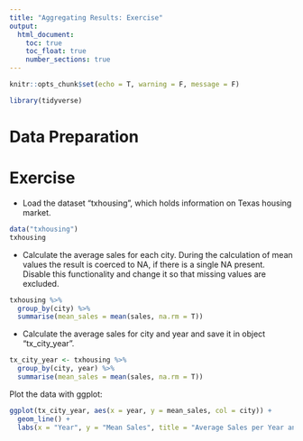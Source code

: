 ```yaml
---
title: "Aggregating Results: Exercise"
output: 
  html_document:
    toc: true
    toc_float: true
    number_sections: true
---
```


```r
knitr::opts_chunk$set(echo = T, warning = F, message = F)
```

```r
library(tidyverse)
```


# Data Preparation

# Exercise

- Load the dataset "txhousing", which holds information on Texas housing market.

```r
data("txhousing")
txhousing
```

- Calculate the average sales for each city. During the calculation of mean values the result is coerced to NA, if there is a single NA present. Disable this functionality and change it so that missing values are excluded.

```r
txhousing %>% 
  group_by(city) %>% 
  summarise(mean_sales = mean(sales, na.rm = T))
```

- Calculate the average sales for city and year and save it in object "tx_city_year".

```r
tx_city_year <- txhousing %>% 
  group_by(city, year) %>% 
  summarise(mean_sales = mean(sales, na.rm = T))
```

Plot the data with ggplot:

```r
ggplot(tx_city_year, aes(x = year, y = mean_sales, col = city)) + 
  geom_line() + 
  labs(x = "Year", y = "Mean Sales", title = "Average Sales per Year and City")
```

